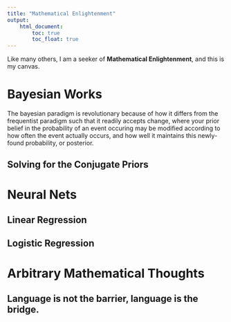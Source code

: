 ```yaml
---
title: "Mathematical Enlightenment"
output:
    html_document:
        toc: true
        toc_float: true
---
```


Like many others, I am a seeker of __Mathematical Enlightenment__, and this is my canvas.  
   
   
# Bayesian Works

The bayesian paradigm is revolutionary because of how it differs from the frequentist paradigm such that it readily accepts change, where your prior belief in the probability of an event occuring may be modified according to how often the event actually occurs, and how well it maintains this newly-found probability, or posterior.

## Solving for the Conjugate Priors

# Neural Nets

## Linear Regression

## Logistic Regression

# Arbitrary Mathematical Thoughts

## Language is not the barrier, language is the bridge.


